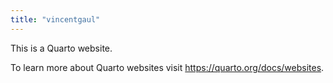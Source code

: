 ```yaml
---
title: "vincentgaul"
---
```


This is a Quarto website.

To learn more about Quarto websites visit <https://quarto.org/docs/websites>.
